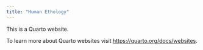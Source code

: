 ```yaml
---
title: "Human Ethology"
---
```


This is a Quarto website.

To learn more about Quarto websites visit <https://quarto.org/docs/websites>.


